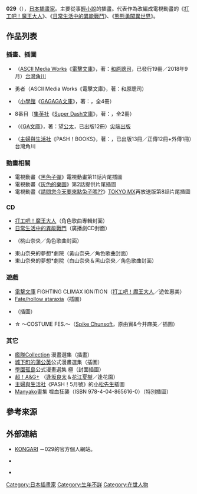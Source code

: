 {{multiple issues|
{{Notability Unreferenced|time=2016-09-29T14:51:18+00:00}}
{{Primarysources|time=2016-09-29T14:51:18+00:00}}
{{unreferenced|time=2018-09-21T11:22:02+00:00}}
}}
{{Dablink|关于[[陕西省|陕西省]][[西安市|西安市]]、[[咸阳市|咸阳市]]和[[杨凌农业高新技术产业示范区|杨凌农业高新技术产业示范区]]的[[电话区号|电话区号]]，请见[[中国大陆电话号码#地方大区城市|中国大陆电话号码]]。}}
{{Distinguish|29}}
{{Infobox 漫畫家
| 姓名               = 029
| 職業               = 
| 圖像               = 
| 圖像大小           = 
| 圖像說明           = 
| 本名               = 
| 日語原文           = 
| 英文名             = 
| 假名               = おにく
| 羅馬字             = Oniku
| 性別               =
| 國籍               = {{JPN}}
| 出生日期           = 
| 出生地點           = 
| 逝世日期           = 
| 逝世地點           = 
| 活躍時期           = 
| 類型               = 
| 出道作品           = 
| 代表作品           = 《[[打工吧！魔王大人|打工吧！魔王大人]]》<br />《[[日常生活中的異能戰鬥|日常生活中的異能戰鬥]]》<br/>《[[熊熊勇闖異世界|熊熊勇闖異世界]]》
| 獎項               = 
| 簽名               = 
| 官方網站           = [http://029-oniku.com/ KONGARI] {{ja icon}}
| 附註               = 
}}
{{japanese|japanese=029|kana=おにく|romaji=Oniku}}
'''029'''（{{lang-ja|おにく}}），[[日本|日本]][[插畫家|插畫家]]。主要從事[[輕小說|輕小說]]的插畫。代表作為改編成電視動畫的《[[打工吧！魔王大人|打工吧！魔王大人]]》、《[[日常生活中的異能戰鬥|日常生活中的異能戰鬥]]》、《[[熊熊勇闖異世界|熊熊勇闖異世界]]》。

== 作品列表 ==
=== 插畫、插圖 ===
* {{nihongo|[[打工吧！魔王大人|打工吧！魔王大人]]|はたらく魔王さま！}}（[[ASCII_Media_Works|ASCII Media Works]]《[[電擊文庫|電擊文庫]]》，著：[[和原聰司|和原聰司]]，已發行19冊／2018年9月）[[台灣角川|台灣角川]]
* 勇者{{lang|ja|のセガレ}}（ASCII Media Works《電擊文庫》，著：和原聰司）
* {{lang|ja|ドラゴンライズ}}（[[小學館|小學館]]《[[GAGAGA文庫|GAGAGA文庫]]》，著：{{link-ja|水市惠|水市恵}}，全4冊）
* 8番目{{lang|ja|のカフェテリアガール}}（[[集英社|集英社]]《[[Super_Dash文庫|Super Dash文庫]]》，著：{{link-ja|石原宙|石原宙}}，全2冊）
* {{nihongo|[[日常生活中的異能戰鬥|日常生活中的異能戰鬥]]|異能バトルは日常系のなかで}}（{{link-ja|SOFTBANK Creative|ソフトバンククリエイティブ}}《[[GA文庫|GA文庫]]》，著：[[望公太|望公太]]，已出版12冊）[[尖端出版|尖端出版]]
* {{nihongo|[[熊熊勇闖異世界|熊熊勇闖異世界]]|くまクマ熊ベアー}}（[[主婦與生活社|主婦與生活社]]《PASH！BOOKS》，著：{{lang|ja|くまなの}}，已出版13冊／正傳12冊+外傳1冊）台灣角川

=== 動畫相關 ===
* 電視動畫《[[黑色子彈|黑色子彈]]》電視動畫第11話片尾插圖
* 電視動畫《[[灰色的樂園|灰色的樂園]]》第2話提供片尾插圖
* 電視動畫《[[請問您今天要來點兔子嗎？|請問您今天要來點兔子嗎??]]》[[東京都會電視台|TOKYO MX]]再放送版第8話片尾插圖

=== CD ===
* [[打工吧！魔王大人|打工吧！魔王大人]]（角色歌曲專輯封面）
* [[日常生活中的異能戰鬥|日常生活中的異能戰鬥]]（廣播劇CD封面）
* {{link-ja|東山奈央的夢想*劇院|東山奈央のドリーム*シアター}}（桃山奈央／角色歌曲封面）
* 東山奈央的夢想*劇院（黃山奈央／角色歌曲封面）
* 東山奈央的夢想*劇院（白山奈央＆黑山奈央／角色歌曲封面）

=== 遊戲 ===
* [[電撃文庫|電撃文庫]] FIGHTING CLIMAX IGNITION（[[打工吧！魔王大人|打工吧！魔王大人]]／遊佐惠美）
* [[Fate/hollow_ataraxia|Fate/hollow ataraxia]]（插圖）
* {{link-ja|LuminousArc INFINITY|ルミナスアーク インフィニティ}}（插圖）
* {{lang|ja|せかい}}☆{{lang|ja|セイフク}} ～COSTUME FES.～（[[Spike_Chunsoft|Spike Chunsoft]]，原由實&今井麻美／插圖）

=== 其它 ===
* [[艦隊Collection|艦隊Collection]] {{lang|ja|ケッコンカッコカリ}}漫畫選集（插畫）
* [[城下町的蒲公英|城下町的蒲公英]]公式漫畫選集（插圖）
* [[學園孤島|學園孤島]]公式漫畫選集 極（封面插圖）
* [[超！A&G+|超！A&G+]] {{link-ja|逢坂市立花江學園 ～Radio|逢坂市立花江学園〜Radio}}（[[逢坂良太|逢坂良太]]＆[[花江夏樹|花江夏樹]]／逢花{{lang|ja|学}}園{{lang|ja|ラバーストラップ}}）
* [[主婦與生活社|主婦與生活社]]《PASH！5月號》的[[小松先生|小松先生]]插圖
* [[Manyako|Manyako]]畫集 噬血狂襲（ISBN 978-4-04-865616-0）（特別插圖）

== 參考來源 ==
{{reflist}}

== 外部連結 ==
* [http://029-oniku.com/ KONGARI]{{Wayback|url=http://029-oniku.com/ |date=20161003035532 }} {{ja icon}}－029的官方個人網站。
* {{Twitter|o2929}} {{ja icon}}
* {{Pixiv|357874}} {{ja icon}}

{{DEFAULTSORT:Oniku}}
[[Category:日本插畫家|Category:日本插畫家]]
[[Category:生年不詳|Category:生年不詳]]
[[Category:在世人物|Category:在世人物]]